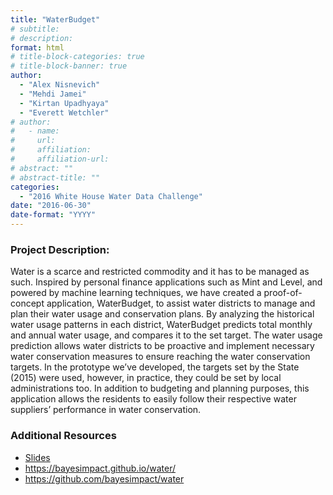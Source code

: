 ```yaml
---
title: "WaterBudget"
# subtitle: 
# description: 
format: html
# title-block-categories: true
# title-block-banner: true
author: 
  - "Alex Nisnevich"
  - "Mehdi Jamei"
  - "Kirtan Upadhyaya"
  - "Everett Wetchler"
# author:
#   - name: 
#     url: 
#     affiliation: 
#     affiliation-url:
# abstract: ""
# abstract-title: ""
categories: 
  - "2016 White House Water Data Challenge"
date: "2016-06-30"
date-format: "YYYY"
---
```


<!-- COMMENT
## params_NOTUSED-proj_title

#### Year: params_NOTUSED-year

#### Topics: params_NOTUSED-topics

#### Awards: params_NOTUSED-awards

#### Team Members: params_NOTUSED-team_members
UNCOMMENT -->

### Project Description:

Water is a scarce and restricted commodity and it has to be managed as such. Inspired by personal finance applications such as Mint and Level, and powered by machine learning techniques, we have created a proof-of-concept application, WaterBudget, to assist water districts to manage and plan their water usage and conservation plans. By analyzing the historical water usage patterns in each district, WaterBudget predicts total monthly and annual water usage, and compares it to the set target. The water usage prediction allows water districts to be proactive and implement necessary water conservation measures to ensure reaching the water conservation targets. In the prototype we've developed, the targets set by the State (2015) were used, however, in practice, they could be set by local administrations too. In addition to budgeting and planning purposes, this application allows the residents to easily follow their respective water suppliers' performance in water conservation.

### Additional Resources

- [Slides](https://drive.google.com/file/d/0B5n4IeHrVBinMGxtcVp0M1YtbDQ/view?resourcekey=0-fDKdS5WlG96ZJQZpvABRpA)
- <https://bayesimpact.github.io/water/>
- <https://github.com/bayesimpact/water>
